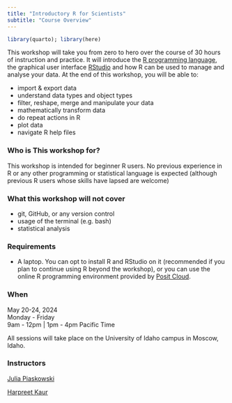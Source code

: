 ```yaml
---
title: "Introductory R for Scientists"
subtitle: "Course Overview"
---
```


```r
library(quarto); library(here)
```


This workshop will take you from zero to hero over the course of 30 hours of instruction and practice. It will introduce the [R programming language](https://www.r-project.org/), the graphical user interface [RStudio](https://www.rstudio.com/products/rstudio/) and how R can be used to manage and analyse your data. At the end of this workshop, you will be able to:

-   import & export data
-   understand data types and object types
-   filter, reshape, merge and manipulate your data
-   mathematically transform data
-   do repeat actions in R
-   plot data
-   navigate R help files

### Who is This workshop for?

This workshop is intended for beginner R users. No previous experience in R or any other programming or statistical language is expected (although previous R users whose skills have lapsed are welcome)

### What this workshop will not cover

-   git, GitHub, or any version control
-   usage of the terminal (e.g. bash)
-   statistical analysis

### Requirements

-   A laptop. You can opt to install R and RStudio on it (recommended if you plan to continue using R beyond the workshop), or you can use the online R programming environment provided by [Posit Cloud](https://posit.cloud/).

### When

May 20-24, 2024\
Monday - Friday\
9am - 12pm | 1pm - 4pm Pacific Time

All sessions will take place on the University of Idaho campus in Moscow, Idaho.



### Instructors

[Julia Piaskowski](https://www.uidaho.edu/cals/statistical-programs/people/julia-piaskowski)

[Harpreet Kaur](https://www.uidaho.edu/cals/people/harpreet-kaur)

